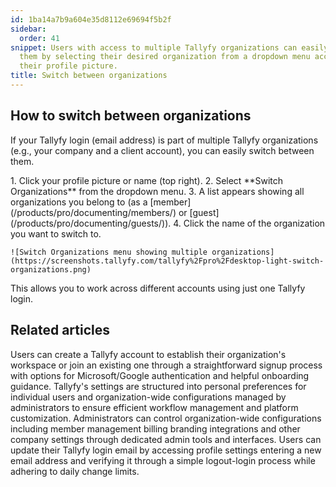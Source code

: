 ```yaml
---
id: 1ba14a7b9a604e35d8112e69694f5b2f
sidebar:
  order: 41
snippet: Users with access to multiple Tallyfy organizations can easily switch between
  them by selecting their desired organization from a dropdown menu accessed through
  their profile picture.
title: Switch between organizations
---
```



## How to switch between organizations

If your Tallyfy login (email address) is part of multiple Tallyfy organizations (e.g., your company and a client account), you can easily switch between them.

<Steps>
1. Click your profile picture or name (top right).
2. Select **Switch Organizations** from the dropdown menu.
3. A list appears showing all organizations you belong to (as a [member](/products/pro/documenting/members/) or [guest](/products/pro/documenting/guests/)).
4. Click the name of the organization you want to switch to.

    ![Switch Organizations menu showing multiple organizations](https://screenshots.tallyfy.com/tallyfy%2Fpro%2Fdesktop-light-switch-organizations.png)
</Steps>

This allows you to work across different accounts using just one Tallyfy login.


## Related articles
<CardGrid>
<LinkTitleCard header="<b>Tutorials > Create an organization</b>" href="/products/pro/tutorials/how-can-i-create-a-new-tallyfy-account/" > Users can create a Tallyfy account to establish their organization's workspace or join an existing one through a straightforward signup process with options for Microsoft/Google authentication and helpful onboarding guidance. </LinkTitleCard>
<LinkTitleCard header="<b>Pro > Settings</b>" href="/products/pro/settings/" > Tallyfy's settings are structured into personal preferences for individual users and organization-wide configurations managed by administrators to ensure efficient workflow management and platform customization. </LinkTitleCard>
<LinkTitleCard header="<b>Settings > Organization settings</b>" href="/products/pro/settings/org-settings/" > Administrators can control organization-wide configurations including member management billing branding integrations and other company settings through dedicated admin tools and interfaces. </LinkTitleCard>
<LinkTitleCard header="<b>Personal Settings > Change my email address</b>" href="/products/pro/settings/personal-settings/how-can-i-change-my-email-address-in-tallyfy/" > Users can update their Tallyfy login email by accessing profile settings entering a new email address and verifying it through a simple logout-login process while adhering to daily change limits. </LinkTitleCard>
</CardGrid>
